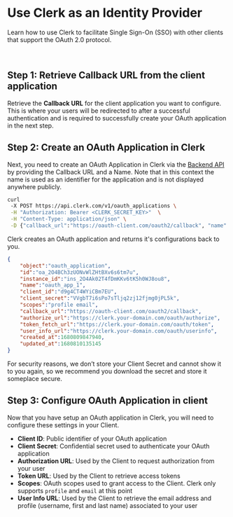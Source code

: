 
# Use Clerk as an Identity Provider 

Learn how to use Clerk to facilitate Single Sign-On (SSO) with other clients that support the OAuth 2.0 protocol. 

&nbsp;  


<Images
  width={2279}
  height={1135}
  src="/images/advance/clerk-idp-flow-2.svg"
  alt="Clerk IDP Flow"
/>


## Step 1: Retrieve Callback URL from the client application

Retrieve the **Callback URL** for the client application you want to configure. This is where your users will be redirected to after a successful authentication and is required to successfully create your OAuth application in the next step.


## Step 2: Create an OAuth Application in Clerk

Next, you need to create an OAuth Application in Clerk via the [Backend API](https://clerk.com/docs/reference/backend-api/tag/OAuth-Applications) by providing the Callback URL and a Name. Note that in this context the name is used as an identifier for the application and is not displayed anywhere publicly.

```sh copy filename="POST /v1/oauth_applications"
curl 
 -X POST https://api.clerk.com/v1/oauth_applications \
 -H "Authorization: Bearer <CLERK_SECRET_KEY>"  \
 -H "Content-Type: application/json" \
 -D {"callback_url":"https://oauth-client.com/oauth2/callback", "name": "oauth_app_1"}
```

Clerk creates an OAuth application and returns it's configurations back to you.


```json copy filename="RESPONSE"
{
    "object":"oauth_application",
    "id":"oa_2O4BCh3zUONvWlZHtBXv6s6tm7u",
    "instance_id":"ins_2O4Ak02T4fDmKKv6tK5h0WJ8ou8",
    "name":"oauth_app_1",
    "client_id":"d9g4CT4WYiCBm7EU",
    "client_secret":"VVgbT7i6sPo7sTljq2zj12fjmg0jPL5k",
    "scopes":"profile email",
    "callback_url":"https://oauth-client.com/oauth2/callback",
    "authorize_url":"https://clerk.your-domain.com/oauth/authorize",
    "token_fetch_url":"https://clerk.your-domain.com/oauth/token",
    "user_info_url":"https://clerk.your-domain.com/oauth/userinfo",
    "created_at":1680809847940,
    "updated_at":1680810135145
}
```

<Callout type="warning" emoji="⚠️">
  For security reasons, we don’t store your Client Secret and cannot show it to you again, so we recommend you download the secret and store it someplace secure.
</Callout>


## Step 3: Configure OAuth Application in client

Now that you have setup an OAuth application in Clerk, you will need to configure these settings in your Client.

* **Client ID**: Public identifier of your OAuth application
* **Client Secret**: Confidential secret used to authenticate your OAuth application
* **Authorization URL**: Used by the Client to request authorization from your user
* **Token URL**: Used by the Client to retrieve access tokens
* **Scopes**: OAuth scopes used to grant access to the Client. Clerk only supports `profile` and `email` at this point
* **User Info URL**: Used by the Client to retrieve the email address and profile (username, first and last name) associated to your user 

